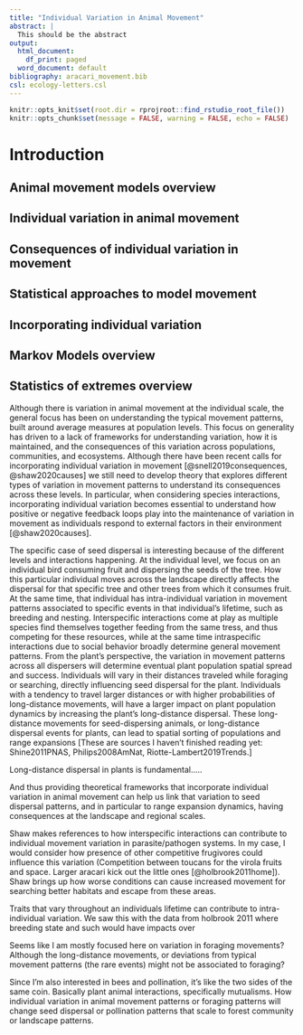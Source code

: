```yaml
---
title: "Individual Variation in Animal Movement"
abstract: |
  This should be the abstract
output:
  html_document:
    df_print: paged
  word_document: default
bibliography: aracari_movement.bib
csl: ecology-letters.csl
---
```


```r
knitr::opts_knit$set(root.dir = rprojroot::find_rstudio_root_file())
knitr::opts_chunk$set(message = FALSE, warning = FALSE, echo = FALSE)
```

<!-- For YAML -->
<!--   word_document: -->
<!--     reference_docx: paper_ref.docx -->

\newpage
# Introduction

## Animal movement models overview
## Individual variation in animal movement
## Consequences of individual variation in movement
## Statistical approaches to model movement
## Incorporating individual variation
## Markov Models overview
## Statistics of extremes overview


Although there is variation in animal movement at the individual scale, the general focus has been on understanding the typical movement patterns, built around average measures at population levels. This focus on generality has driven to a lack of frameworks for understanding variation, how it is maintained, and the consequences of this variation across populations, communities, and ecosystems. Although there have been recent calls for incorporating individual variation in movement [@snell2019consequences, @shaw2020causes] we still need to develop theory that explores different types of variation in movement patterns to understand its consequences across these levels. In particular, when considering species interactions, incorporating individual variation becomes essential to understand how positive or negative feedback loops play into the maintenance of variation in movement as individuals respond to external factors in their environment [@shaw2020causes].  

The specific case of seed dispersal is interesting because of the different levels and interactions happening. At the individual level, we focus on an individual bird consuming fruit and dispersing the seeds of the tree. How this particular individual moves across the landscape directly affects the dispersal for that specific tree and other trees from which it consumes fruit. At the same time, that individual has intra-individual variation in movement patterns associated to specific events in that individual's lifetime, such as breeding and nesting. Interspecific interactions come at play as multiple species find themselves together feeding from the same tress, and thus competing for these resources, while at the same time intraspecific interactions due to social behavior broadly determine general movement patterns. From the plant's perspective, the variation in movement patterns across all dispersers will determine eventual plant population spatial spread and success. Individuals will vary in their distances traveled while foraging or searching, directly influencing seed dispersal for the plant. Individuals with a tendency to travel larger distances or with higher probabilities of long-distance movements, will have a larger impact on plant population dynamics by increasing the plant's long-distance dispersal. These long-distance movements for seed-dispersing animals, or long-distance dispersal events for plants, can lead to spatial sorting of populations and range expansions [These are sources I haven't finished reading yet: Shine2011PNAS, Philips2008AmNat, Riotte-Lambert2019Trends.] 

Long-distance dispersal in plants is fundamental..... 

And thus providing theoretical frameworks that incorporate individual variation in animal movement can help us link that variation to seed dispersal patterns, and in particular to range expansion dynamics, having consequences at the landscape and regional scales. 


Shaw makes references to how interspecific interactions can contribute to individual movement variation in parasite/pathogen systems. In my case, I would consider how presence of other competitive frugivores could influence this variation (Competition between toucans for the virola fruits and space. Larger aracari kick out the little ones [@holbrook2011home]). Shaw brings up how worse conditions can cause increased movement for searching better habitats and escape from these areas.

Traits that vary throughout an individuals lifetime can contribute to intra-individual variation. We saw this with the data from holbrook 2011 where breeding state and such would have impacts over 

Seems like I am mostly focused here on variation in foraging movements? Although the long-distance movements, or deviations from typical movement patterns (the rare events) might not be associated to foraging?

Since I'm also interested in bees and pollination, it's like the two sides of the same coin. Basically plant animal interactions, specifically mutualisms. How individual variation in animal movement patterns or foraging patterns will change seed dispersal or pollination patterns that scale to forest community or landscape patterns.













